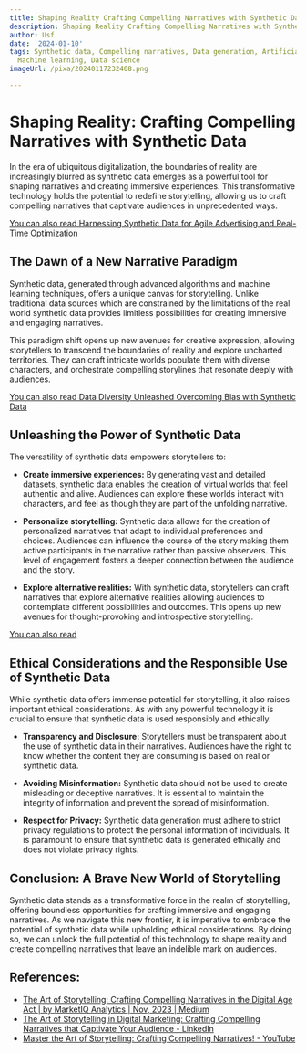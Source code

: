```yaml
---
title: Shaping Reality Crafting Compelling Narratives with Synthetic Data
description: Shaping Reality Crafting Compelling Narratives with Synthetic Data
author: Usf
date: '2024-01-10'
tags: Synthetic data, Compelling narratives, Data generation, Artificial intelligence,
  Machine learning, Data science
imageUrl: /pixa/20240117232408.png

---
```

# Shaping Reality: Crafting Compelling Narratives with Synthetic Data

In  the era of  ubiquitous digitalization, the boundaries of  reality are increasingly blurred as synthetic data emerges as a powerful tool for shaping narratives and creating immersive experiences. This transformative technology holds the potential to redefine storytelling,  allowing us to craft compelling narratives that captivate audiences in unprecedented ways.

[You  can  also read Harnessing Synthetic Data for  Agile Advertising and Real-Time  Optimization](Harnessing%20Synthetic%20Data%20for%20Agile%20Advertising%20and%20Real-Time%20Optimization)


## The Dawn of a New Narrative  Paradigm

Synthetic data, generated through  advanced algorithms and machine learning techniques, offers a unique  canvas for storytelling. Unlike traditional data sources  which are constrained by the limitations of the real world synthetic  data provides limitless possibilities for creating immersive  and engaging narratives.

This paradigm shift opens up new avenues for creative  expression, allowing storytellers to transcend the boundaries of reality and explore uncharted territories. They can craft intricate worlds populate them with diverse characters, and orchestrate compelling storylines that resonate deeply with audiences.

[You can also read Data Diversity Unleashed Overcoming Bias with Synthetic Data](Data%20Diversity%20Unleashed%20Overcoming%20Bias%20with%20Synthetic%20Data)


## Unleashing the Power  of Synthetic Data

The versatility of  synthetic data empowers storytellers to:

- **Create immersive experiences:** By generating  vast and detailed datasets,  synthetic data enables the creation of virtual worlds that feel authentic and alive. Audiences  can explore these worlds interact with characters,  and feel as though they are part  of the unfolding narrative.

-  **Personalize storytelling:** Synthetic data allows  for the creation of personalized narratives  that adapt to individual preferences and choices. Audiences can influence the course of  the  story making them active participants in the narrative rather than passive observers. This level of engagement fosters a deeper connection between the audience and the story.

- **Explore alternative realities:** With synthetic data, storytellers can craft narratives that explore alternative realities allowing audiences to contemplate different possibilities and outcomes. This opens  up new avenues for thought-provoking and introspective storytelling.

[You can also read ]()


## Ethical Considerations  and the Responsible Use  of  Synthetic Data

While synthetic data offers immense potential for storytelling,  it also raises important  ethical considerations. As with any powerful technology it is crucial to ensure that synthetic data is used responsibly and ethically.

- **Transparency  and Disclosure:**  Storytellers must be transparent about the use of synthetic  data in their narratives. Audiences have the right  to know whether the content they are consuming is  based on real or synthetic  data.

- **Avoiding  Misinformation:** Synthetic data should not be used to create misleading  or deceptive narratives.  It is essential to maintain the  integrity of information and prevent the spread of misinformation.

- **Respect for Privacy:**  Synthetic data generation  must adhere to strict privacy regulations to protect the personal information of individuals. It is paramount to ensure that synthetic data is generated ethically and does not violate privacy rights.

## Conclusion: A Brave New World  of Storytelling

Synthetic data stands as a transformative  force in the realm  of storytelling, offering boundless opportunities for crafting immersive and engaging narratives.  As we navigate this new frontier, it is imperative  to embrace the potential of synthetic data while  upholding ethical considerations. By doing so, we can unlock the full potential of this technology to shape reality and create compelling narratives that leave an indelible mark on  audiences.

## References:
- [The Art of Storytelling: Crafting Compelling Narratives in the Digital Age Act | by MarketIQ Analytics | Nov, 2023 | Medium](https://marketiqanalyticsi.medium.com/the-art-of-storytelling-crafting-compelling-narratives-in-the-digital-age-act-790dd04f5536)
- [The Art of Storytelling in Digital Marketing: Crafting Compelling Narratives that Captivate Your Audience - LinkedIn](https://www.linkedin.com/pulse/art-storytelling-digital-marketing-crafting-compelling-narratives)
- [Master the Art of Storytelling: Crafting Compelling Narratives! - YouTube](https://youtube.com/watch?v=OI5w59WJbs0)
